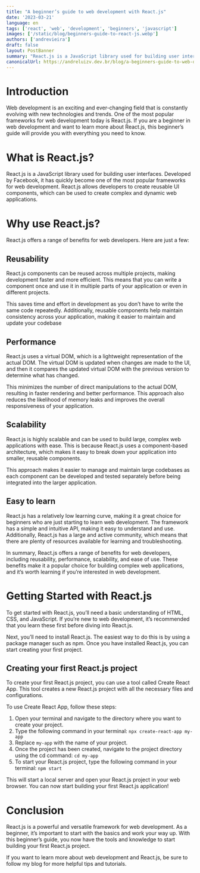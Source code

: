 ```yaml
---
title: "A beginner’s guide to web development with React.js"
date: '2023-03-21'
language: en
tags: ['react', 'web', 'development', 'beginners', 'javascript']
images: ['/static/blog/beginners-guide-to-react-js.webp']
authors: ['andrevieira']
draft: false
layout: PostBanner
summary: "React.js is a JavaScript library used for building user interfaces. Developed by Facebook, it has quickly become one of the most popular frameworks for web development."
canonicalUrl: https://andreluizv.dev.br/blog/a-beginners-guide-to-web-development-with-react-js
---
```


# Introduction
Web development is an exciting and ever-changing field that is constantly evolving with new technologies and trends. One of the most popular frameworks for web development today is React.js. If you are a beginner in web development and want to learn more about React.js, this beginner’s guide will provide you with everything you need to know.

# What is React.js?
React.js is a JavaScript library used for building user interfaces. Developed by Facebook, it has quickly become one of the most popular frameworks for web development. React.js allows developers to create reusable UI components, which can be used to create complex and dynamic web applications.

# Why use React.js?
React.js offers a range of benefits for web developers. Here are just a few:

## Reusability
React.js components can be reused across multiple projects, making development faster and more efficient. This means that you can write a component once and use it in multiple parts of your application or even in different projects.

This saves time and effort in development as you don’t have to write the same code repeatedly. Additionally, reusable components help maintain consistency across your application, making it easier to maintain and update your codebase

## Performance
React.js uses a virtual DOM, which is a lightweight representation of the actual DOM. The virtual DOM is updated when changes are made to the UI, and then it compares the updated virtual DOM with the previous version to determine what has changed.

This minimizes the number of direct manipulations to the actual DOM, resulting in faster rendering and better performance. This approach also reduces the likelihood of memory leaks and improves the overall responsiveness of your application.

## Scalability
React.js is highly scalable and can be used to build large, complex web applications with ease. This is because React.js uses a component-based architecture, which makes it easy to break down your application into smaller, reusable components.

This approach makes it easier to manage and maintain large codebases as each component can be developed and tested separately before being integrated into the larger application.

## Easy to learn
React.js has a relatively low learning curve, making it a great choice for beginners who are just starting to learn web development. The framework has a simple and intuitive API, making it easy to understand and use. Additionally, React.js has a large and active community, which means that there are plenty of resources available for learning and troubleshooting.

In summary, React.js offers a range of benefits for web developers, including reusability, performance, scalability, and ease of use. These benefits make it a popular choice for building complex web applications, and it’s worth learning if you’re interested in web development.

# Getting Started with React.js
To get started with React.js, you’ll need a basic understanding of HTML, CSS, and JavaScript. If you’re new to web development, it’s recommended that you learn these first before diving into React.js.

Next, you’ll need to install React.js. The easiest way to do this is by using a package manager such as npm. Once you have installed React.js, you can start creating your first project.

## Creating your first React.js project
To create your first React.js project, you can use a tool called Create React App. This tool creates a new React.js project with all the necessary files and configurations.

To use Create React App, follow these steps:

1. Open your terminal and navigate to the directory where you want to create your project.
2. Type the following command in your terminal: `npx create-react-app my-app`
3. Replace `my-app` with the name of your project.
4. Once the project has been created, navigate to the project directory using the cd command: `cd my-app`
5. To start your React.js project, type the following command in your terminal: `npm start`

This will start a local server and open your React.js project in your web browser. You can now start building your first React.js application!

# Conclusion
React.js is a powerful and versatile framework for web development. As a beginner, it’s important to start with the basics and work your way up. With this beginner’s guide, you now have the tools and knowledge to start building your first React.js project.

If you want to learn more about web development and React.js, be sure to follow my blog for more helpful tips and tutorials.